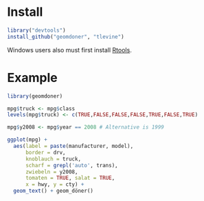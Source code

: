# Install 

```r
library("devtools")
install_github("geomdoner", "tlevine")
```

Windows users also must first install
[Rtools](http://cran.rstudio.com/bin/windows/Rtools/).
 
# Example

```r
library(geomdoner)

mpg$truck <- mpg$class
levels(mpg$truck) <- c(TRUE,FALSE,FALSE,FALSE,TRUE,FALSE,TRUE)

mpg$y2008 <- mpg$year == 2008 # Alternative is 1999

ggplot(mpg) +
  aes(label = paste(manufacturer, model),
      border = drv,
      knoblauch = truck,
      scharf = grepl('auto', trans),
      zwiebeln = y2008,
      tomaten = TRUE, salat = TRUE,
      x = hwy, y = cty) +
  geom_text() + geom_döner()
```
